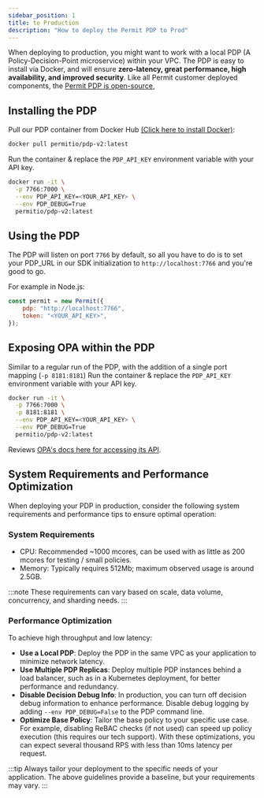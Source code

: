 ```yaml
---
sidebar_position: 1
title: to Production
description: "How to deploy the Permit PDP to Prod"
---
```


When deploying to production, you might want to work with a local PDP (A Policy-Decision-Point microservice) within your VPC.
The PDP is easy to install via Docker, and will ensure **zero-latency, great performance, high availability, and improved security**.
Like all Permit customer deployed components, the [Permit PDP is open-source](https://github.com/permitio/PDP), 

## Installing the PDP
Pull our PDP container from Docker Hub [(Click here to install Docker)](https://docs.docker.com/get-docker/):

```sh
docker pull permitio/pdp-v2:latest
```

Run the container & replace the `PDP_API_KEY` environment variable with your API key.

```sh
docker run -it \
  -p 7766:7000 \
  --env PDP_API_KEY=<YOUR_API_KEY> \
  --env PDP_DEBUG=True
  permitio/pdp-v2:latest
```

## Using the PDP

The PDP will listen on port `7766` by default, so all you have to do is to set your PDP_URL in our SDK initialization to
`http://localhost:7766` and you're good to go.

For example in Node.js:

```js
const permit = new Permit({
	pdp: "http://localhost:7766",
	token: "<YOUR_API_KEY>",
});
```

## Exposing OPA within the PDP 
Similar to a regular run of the PDP, with the addition of a single port mapping (`-p 8181:8181`)
Run the container & replace the `PDP_API_KEY` environment variable with your API key.

```sh
docker run -it \
  -p 7766:7000 \
  -p 8181:8181 \
  --env PDP_API_KEY=<YOUR_API_KEY> \
  --env PDP_DEBUG=True
  permitio/pdp-v2:latest
```

Reviews [OPA's docs here for accessing its API](https://www.openpolicyagent.org/docs/latest/rest-api/).


## System Requirements and Performance Optimization
When deploying your PDP in production, consider the following system requirements and performance tips to ensure optimal operation:

### System Requirements
* CPU: Recommended ~1000 mcores, can be used with as little as 200 mcores for testing / small policies.
* Memory: Typically requires 512Mb; maximum observed usage is around 2.5GB.

:::note
These requirements can vary based on scale, data volume, concurrency, and sharding needs.
:::

### Performance Optimization
To achieve high throughput and low latency:

* **Use a Local PDP**: Deploy the PDP in the same VPC as your application to minimize network latency.
* **Use Multiple PDP Replicas**: Deploy multiple PDP instances behind a load balancer, such as in a Kubernetes deployment, for better performance and redundancy.
* **Disable Decision Debug Info**: In production, you can turn off decision debug information to enhance performance. Disable debug logging by adding `--env PDP_DEBUG=False` to the PDP command line.
* **Optimize Base Policy**: Tailor the base policy to your specific use case. For example, disabling ReBAC checks (if not used) can speed up policy execution (this requires our tech support).
With these optimizations, you can expect several thousand RPS with less than 10ms latency per request.

:::tip
Always tailor your deployment to the specific needs of your application. The above guidelines provide a baseline, but your requirements may vary.
:::